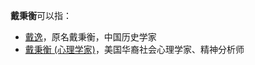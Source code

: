 '''戴秉衡'''可以指：
* [[戴逸|戴逸]]，原名戴秉衡，中国历史学家
* [[戴秉衡_(心理学家)|戴秉衡 (心理学家)]]，美国华裔社会心理学家、精神分析师

{{disambig|cat=三字戴姓人名消歧义}}